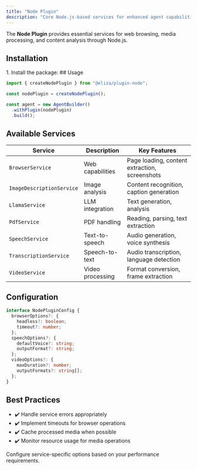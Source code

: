 ```yaml
---
title: "Node Plugin"
description: "Core Node.js-based services for enhanced agent capabilities"
---
```



The **Node Plugin** provides essential services for web browsing, media processing, and content analysis through Node.js.

## Installation

<Steps>
1. Install the package:
   <PackageManagers pkg="github:elizaos-plugins/plugin-node" />
## Usage

```typescript
import { createNodePlugin } from "@eliza/plugin-node";

const nodePlugin = createNodePlugin();

const agent = new AgentBuilder()
  .withPlugin(nodePlugin)
  .build();
```

## Available Services

| Service | Description | Key Features |
|---------|-------------|--------------|
| `BrowserService` | Web capabilities | Page loading, content extraction, screenshots |
| `ImageDescriptionService` | Image analysis | Content recognition, caption generation |
| `LlamaService` | LLM integration | Text generation, analysis |
| `PdfService` | PDF handling | Reading, parsing, text extraction |
| `SpeechService` | Text-to-speech | Audio generation, voice synthesis |
| `TranscriptionService` | Speech-to-text | Audio transcription, language detection |
| `VideoService` | Video processing | Format conversion, frame extraction |

## Configuration

```typescript
interface NodePluginConfig {
  browserOptions?: {
    headless?: boolean;
    timeout?: number;
  };
  speechOptions?: {
    defaultVoice?: string;
    outputFormat?: string;
  };
  videoOptions?: {
    maxDuration?: number;
    outputFormats?: string[];
  };
}
```

## Best Practices

- ✔️ Handle service errors appropriately
- ✔️ Implement timeouts for browser operations
- ✔️ Cache processed media when possible
- ✔️ Monitor resource usage for media operations

<Aside type="tip">
Configure service-specific options based on your performance requirements.
</Aside>
